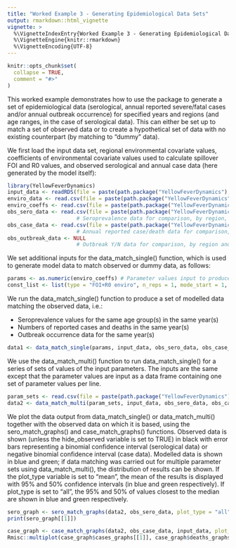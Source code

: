 ```yaml
---
title: "Worked Example 3 - Generating Epidemiological Data Sets"
output: rmarkdown::html_vignette
vignette: >
  %\VignetteIndexEntry{Worked Example 3 - Generating Epidemiological Data Sets}
  %\VignetteEngine{knitr::rmarkdown}
  %\VignetteEncoding{UTF-8}
---
```


```r
knitr::opts_chunk$set(
  collapse = TRUE,
  comment = "#>"
)
```

This worked example demonstrates how to use the package to generate a set of epidemiological data (serological, annual reported severe/fatal cases and/or annual outbreak occurrence) for specified years and regions (and age ranges, in the case of serological data). This can either be set up to match a set of observed data or to create a hypothetical set of data with no existing counterpart (by matching to "dummy" data).

We first load the input data set, regional environmental covariate values, coefficients of environmental covariate values used to calculate spillover FOI and R0 values, and observed serological and annual case data (here generated by the model itself):

```r
library(YellowFeverDynamics)
input_data <- readRDS(file = paste(path.package("YellowFeverDynamics"), "/exdata/input_data_example.Rds", sep = ""))
enviro_data <- read.csv(file = paste(path.package("YellowFeverDynamics"), "/exdata/enviro_data_example.csv", sep = ""), header = TRUE)
enviro_coeffs <- read.csv(file = paste(path.package("YellowFeverDynamics"), "/exdata/enviro_coeffs_example.csv", sep = ""), header = TRUE)
obs_sero_data <- read.csv(file = paste(path.package("YellowFeverDynamics"), "/exdata/obs_sero_data_example_single.csv", sep = ""), header = TRUE)    
                      # Seroprevalence data for comparison, by region, year & age group, in format no. samples/no. positives
obs_case_data <- read.csv(file = paste(path.package("YellowFeverDynamics"), "/exdata/obs_case_data_example_single.csv", sep = ""), header = TRUE)    
                      # Annual reported case/death data for comparison, by region and year, in format no. cases/no. deaths
obs_outbreak_data <- NULL
                      # Outbreak Y/N data for comparison, by region and year, in format 0 = no outbreaks, 1 = 1 or more outbreak(s) (here simply set to NULL)
```

We set additional inputs for the data_match_single() function, which is used to generate model data to match observed or dummy data, as follows:

```r
params <- as.numeric(enviro_coeffs) # Parameter values input to produce model parameters, potentially including spillover FOI and R0 by region, severe and fatal case reporting probability
const_list <- list(type = "FOI+R0 enviro", n_reps = 1, mode_start = 1, dt = 1.0, enviro_data = enviro_data, R0_fixed_values = NULL, vaccine_efficacy = 1.0, p_rep_severe = 0.1, p_rep_death = 0.2, m_FOI_Brazil = 1.0) # List containing additional parameters: type of parameter set used to calculate spillover FOI and R0 (here both calculated from environmental covariates), number of repetitions for which to run model and obtain average outputs, environmental covariate data, fixed R0 values by region used when R0 is not a variable, and values of vaccine efficacy and severe and fatal case reporting probability used when these are not variables set via param_prop
```

We run the data_match_single() function to produce a set of modelled data matching the observed data, i.e.:

* Seroprevalence values for the same age group(s) in the same year(s)  
* Numbers of reported cases and deaths in the same year(s)  
* Outbreak occurrence data for the same year(s)  

```r
data1 <- data_match_single(params, input_data, obs_sero_data, obs_case_data, obs_outbreak_data, const_list)
```

We use the data_match_multi() function to run data_match_single() for a series of sets of values of the input parameters. The inputs are the same except that the parameter values are input as a data frame containing one set of parameter values per line. 

```r
param_sets <- read.csv(file = paste(path.package("YellowFeverDynamics"), "/exdata/enviro_coeffs_example_multi.csv", sep = ""), header = TRUE) # Data frame containing one set of parameter values per line
data2 <- data_match_multi(param_sets, input_data, obs_sero_data, obs_case_data, obs_outbreak_data, const_list)
```

We plot the data output from data_match_single() or data_match_multi() together with the observed data on which it is based, using the sero_match_graphs() and case_match_graphs() functions. Observed data is shown (unless the hide_observed variable is set to TRUE) in black with error bars representing a binomial confidence interval (serological data) or negative binomial confidence interval (case data). Modelled data is shown in blue and green; if data matching was carried out for multiple parameter sets using data_match_multi(), the distribution of results can be shown. If the plot_type variable is set to "mean", the mean of the results is displayed with 95% and 50% confidence intervals (in blue and green respectively). If plot_type is set to "all", the 95% and 50% of values closest to the median are shown in blue and green respectively.

```r
sero_graph <- sero_match_graphs(data2, obs_sero_data, plot_type = "all", text_size = 10, hide_observed = FALSE)
print(sero_graph[[1]])
```

```r
case_graph <- case_match_graphs(data2, obs_case_data, input_data, plot_type = "mean", text_size = 10, hide_observed = FALSE)
Rmisc::multiplot(case_graph$cases_graphs[[1]], case_graph$deaths_graphs[[1]])
```
